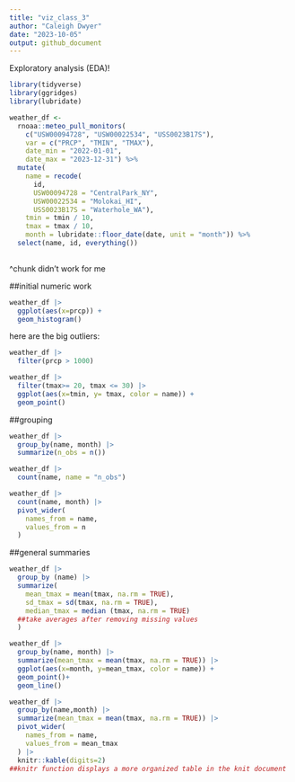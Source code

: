 ```yaml
---
title: "viz_class_3"
author: "Caleigh Dwyer"
date: "2023-10-05"
output: github_document
---
```


Exploratory analysis (EDA)!

```r
library(tidyverse)
library(ggridges)
library(lubridate)

```

```r
weather_df <- 
  rnoaa::meteo_pull_monitors(
    c("USW00094728", "USW00022534", "USS0023B17S"),
    var = c("PRCP", "TMIN", "TMAX"), 
    date_min = "2022-01-01",
    date_max = "2023-12-31") %>%
  mutate(
    name = recode(
      id, 
      USW00094728 = "CentralPark_NY", 
      USW00022534 = "Molokai_HI",
      USS0023B17S = "Waterhole_WA"),
    tmin = tmin / 10,
    tmax = tmax / 10,
    month = lubridate::floor_date(date, unit = "month")) %>%
  select(name, id, everything())
  
```

^chunk didn't work for me

##initial numeric work

```r
weather_df |> 
  ggplot(aes(x=prcp)) +
  geom_histogram()

```

here are the big outliers:

```r
weather_df |> 
  filter(prcp > 1000)
```


```r
weather_df |> 
  filter(tmax>= 20, tmax <= 30) |> 
  ggplot(aes(x=tmin, y= tmax, color = name)) +
  geom_point()

```

##grouping

```r
weather_df |> 
  group_by(name, month) |> 
  summarize(n_obs = n())
```

```r
weather_df |> 
  count(name, name = "n_obs")
```

```r

weather_df |> 
  count(name, month) |> 
  pivot_wider(
    names_from = name,
    values_from = n
  )
```


##general summaries

```r
weather_df |> 
  group_by (name) |> 
  summarize(
    mean_tmax = mean(tmax, na.rm = TRUE),
    sd_tmax = sd(tmax, na.rm = TRUE),
    median_tmax = median (tmax, na.rm = TRUE)
  ##take averages after removing missing values
  )
```


```r
weather_df |> 
  group_by(name, month) |> 
  summarize(mean_tmax = mean(tmax, na.rm = TRUE)) |> 
  ggplot(aes(x=month, y=mean_tmax, color = name)) + 
  geom_point()+
  geom_line()
```


```r
weather_df |> 
  group_by(name,month) |> 
  summarize(mean_tmax = mean(tmax, na.rm = TRUE)) |> 
  pivot_wider(
    names_from = name,
    values_from = mean_tmax
  ) |> 
  knitr::kable(digits=2)
##knitr function displays a more organized table in the knit document
  
```

